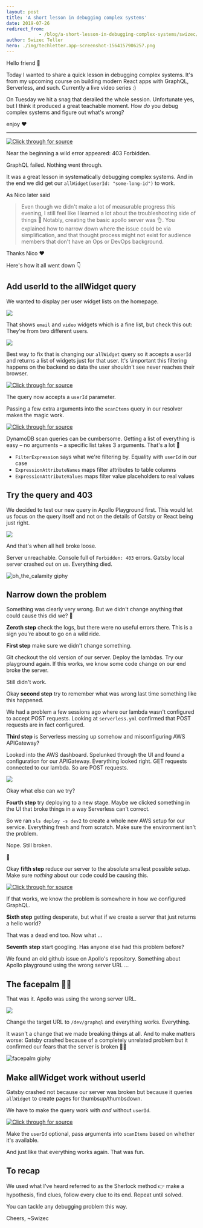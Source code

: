 ```yaml
---
layout: post
title: 'A short lesson in debugging complex systems'
date: 2019-07-26
redirect_from: 
            - /blog/a-short-lesson-in-debugging-complex-systems/swizec/9166
author: Swizec Teller
hero: ./img/techletter.app-screenshot-1564157906257.png
---
```

Hello friend 👋





Today I wanted to share a quick lesson in debugging complex systems. It's from my upcoming course on building modern React apps with GraphQL, Serverless, and such. Currently a live video series :)



On Tuesday we hit a snag that derailed the whole session. Unfortunate yes, but I think it produced a great teachable moment. How _do_ you debug complex systems and figure out what's wrong?



enjoy ❤️



* * *





[![Click through for source](./img/techletter.app-screenshot-1564157906257.png)](https://youtu.be/LKbOpZNYTuo)





Near the beginning a wild error appeared: 403 Forbidden.



GraphQL failed. Nothing went through.



It was a great lesson in systematically debugging complex systems. And in the end we did get our `allWidget(userId: "some-long-id")` to work.



As Nico later said



> Even though we didn't make a lot of measurable progress this evening, I still feel like I learned a lot about the troubleshooting side of things 🙂 Notably, creating the basic apollo server was 👌. You explained how to narrow down where the issue could be via simplification, and that thought process might not exist for audience members that don't have an Ops or DevOps background.



Thanks Nico ❤️



Here's how it all went down 👇



## Add userId to the allWidget query



We wanted to display per user widget lists on the homepage.



![](./img/UilWIZl.png)



That shows `email` and `video` widgets which is a fine list, but check this out: They're from two different users.



![](./img/sT9HUBd.png)



Best way to fix that is changing our `allWidget` query so it accepts a `userId` and returns a list of widgets just for that user. It's \\important this filtering happens on the backend so data the user shouldn't see never reaches their browser.



[![Click through for source](./img/techletter.app-screenshot-1564157796906.png)](https://carbon.now.sh/?bg=rgba(255,255,255,1)&t=seti&l=javascript&ds=true&wc=true&wa=true&pv=48px&ph=32px&ln=false&code=%2F%2F%20backend%2Fsrc%2Fgraphql.ts%0A%0Atype%20Query%20%7B%0A%20%20%20%20widget(widgetId%3A%20String!)%3A%20Widget%0A%20%20%20%20allWidget(userId%3A%20String)%3A%20%5BWidget%5D%0A%7D)



The query now accepts a `userId` parameter.



Passing a few extra arguments into the `scanItems` query in our resolver makes the magic work.



[![Click through for source](./img/techletter.app-screenshot-1564157796857.png)](https://carbon.now.sh/?bg=rgba(255,255,255,1)&t=seti&l=javascript&ds=true&wc=true&wa=true&pv=48px&ph=32px&ln=false&code=%2F%2F%20backend%2Fsrc%2Fqueries.ts%0A%0Aexport%20const%20allWidget%20%3D%20async%20(_%3A%20any%2C%20%7B%20userId%20%7D%3A%20%7B%20userId%3A%20string%20%7D)%20%3D%3E%20%7B%0A%20%20%20%20const%20result%20%3D%20await%20scanItems(%7B%0A%20%20%20%20%20%20%20%20FilterExpression%3A%20%22%23user%20%3D%20%3AuserId%22%2C%0A%20%20%20%20%20%20%20%20ExpressionAttributeNames%3A%20%7B%0A%20%20%20%20%20%20%20%20%20%20%20%20%22%23user%22%3A%20%22userId%22%0A%20%20%20%20%20%20%20%20%7D%2C%0A%20%20%20%20%20%20%20%20ExpressionAttributeValues%3A%20%7B%0A%20%20%20%20%20%20%20%20%20%20%20%20%22%3AuserId%22%3A%20userId%0A%20%20%20%20%20%20%20%20%7D%0A%20%20%20%20%7D)%3B)



DynamoDB scan queries can be cumbersome. Getting a list of everything is easy – no arguments – a specific list takes 3 arguments. That's a lot 🤨



- `FilterExpression` says what we're filtering by. Equality with `userId` in our case
- `ExpressionAttributeNames` maps filter attributes to table columns
- `ExpressionAttributeValues` maps filter value placeholders to real values



## Try the query and 403



We decided to test our new query in Apollo Playground first. This would let us focus on the query itself and not on the details of Gatsby or React being just right.



![](./img/8pADxrw.png)



And that's when all hell broke loose.



Server unreachable. Console full of `Forbidden: 403` errors. Gatsby local server crashed out on us. Everything died.



![oh_the_calamity giphy](./img/media-xT1XGWbE0XiBDX2T8Q-giphy.gif)



## Narrow down the problem



Something was clearly very wrong. But we didn't change anything that could cause this did we? 🤔



**Zeroth step** check the logs, but there were no useful errors there. This is a sign you're about to go on a wild ride.



**First step** make sure we didn't change something.



Git checkout the old version of our server. Deploy the lambdas. Try our playground again. If this works, we know some code change on our end broke the server.



Still didn't work.



Okay **second step** try to remember what was wrong last time something like this happened.



We had a problem a few sessions ago where our lambda wasn't configured to accept POST requests. Looking at `serverless.yml` confirmed that POST requests are in fact configured.



**Third step** is Serverless messing up somehow and misconfiguring AWS APIGateway?



Looked into the AWS dashboard. Spelunked through the UI and found a configuration for our APIGateway. Everything looked right. GET requests connected to our lambda. So are POST requests.



![](./img/lRkbepv.png)



Okay what else can we try?



**Fourth step** try deploying to a new stage. Maybe we clicked something in the UI that broke things in a way Serverless can't correct.



So we ran `sls deploy -s dev2` to create a whole new AWS setup for our service. Everything fresh and from scratch. Make sure the environment isn't the problem.



Nope. Still broken.



🤔



Okay **fifth step** reduce our server to the absolute smallest possible setup. Make sure _nothing_ about our code could be causing this.



[![Click through for source](./img/techletter.app-screenshot-1564157796979.png)](https://carbon.now.sh/?bg=rgba(255,255,255,1)&t=seti&l=javascript&ds=true&wc=true&wa=true&pv=48px&ph=32px&ln=false&code=%2F%2F%20backend%2Fsrc%2Fgraphql.ts%0A%2F%2F%20PS%3A%20this%20is%20pseudocode%2C%20refer%20to%20the%20video%20for%20actual%20code%0A%0Aconst%20types%20%3D%20gql%60%0A%09Query%20%7B%0A%09%09hello%3A%20%7B%20hello%3A%20String%20%7D%0A%09%7D%0A%60%0A%0Aexport%20const%20server%20%3D%20new%20ApolloServer(%7B%0A%20%20%20%20types%2C%0A%20%20%20%7B%0A%09%20%20%20Query%3A%20%7B%0A%09%09%20%20%20hello%3A%20()%20%3D%3E%20%7B%20hello%3A%20%22hello%22%20%7D%0A%09%20%20%20%7D%0A%20%20%20%7D%0A%7D)%3B%0A%0Aexport%20const%20handler%20%3D%20server.createHandler(%7B%0A%20%20%20%20cors%3A%20%7B%0A%20%20%20%20%20%20%20%20origin%3A%20%22*%22%2C%0A%20%20%20%20%20%20%20%20credentials%3A%20true%0A%20%20%20%20%7D%0A%7D)%3B)



If that works, we know the problem is somewhere in how we configured GraphQL.



**Sixth step** getting desperate, but what if we create a server that just returns a hello world?



That was a dead end too. Now what ...



**Seventh step** start googling. Has anyone else had this problem before?



We found an old github issue on Apollo's repository. Something about Apollo playground using the wrong server URL ...



## The facepalm 🤦‍♀️



That was it. Apollo was using the wrong server URL.



![](./img/qUtTfYK.gif)



Change the target URL to `/dev/graphql` and everything works. Everything.



It wasn't a change that we made breaking things at all. And to make matters worse: Gatsby crashed because of a completely unrelated problem but it confirmed our fears that the server is broken 🤦‍♀️



![facepalm giphy](./img/media-ADr35Z4TvATIc-giphy.gif)



## Make allWidget work without userId



Gatsby crashed not because our server was broken but because it queries `allWidget` to create pages for thumbsup/thumbsdown.



We have to make the query work with _and_ without `userId`.



[![Click through for source](./img/techletter.app-screenshot-1564157797079.png)](https://carbon.now.sh/?bg=rgba(255,255,255,1)&t=seti&l=javascript&ds=true&wc=true&wa=true&pv=48px&ph=32px&ln=false&code=%2F%2F%20backend%2Fsrc%2Fqueries.ts%0A%0Aexport%20const%20allWidget%20%3D%20async%20(_%3A%20any%2C%20%7B%20userId%20%7D%3A%20%7B%20userId%3F%3A%20string%20%7D)%20%3D%3E%20%7B%0A%20%20%20%20%2F%2F%20Query%20by%20userId%20if%20passed-in%2C%20otherwise%20return%20all%20widgets%0A%20%20%20%20const%20result%20%3D%20await%20scanItems(%0A%20%20%20%20%20%20%20%20userId%0A%20%20%20%20%20%20%20%20%20%20%20%20%3F%20%7B%0A%20%20%20%20%20%20%20%20%20%20%20%20%20%20%20%20%20%20FilterExpression%3A%20%22%23user%20%3D%20%3AuserId%22%2C%0A%20%20%20%20%20%20%20%20%20%20%20%20%20%20%20%20%20%20ExpressionAttributeNames%3A%20%7B%0A%20%20%20%20%20%20%20%20%20%20%20%20%20%20%20%20%20%20%20%20%20%20%22%23user%22%3A%20%22userId%22%0A%20%20%20%20%20%20%20%20%20%20%20%20%20%20%20%20%20%20%7D%2C%0A%20%20%20%20%20%20%20%20%20%20%20%20%20%20%20%20%20%20ExpressionAttributeValues%3A%20%7B%0A%20%20%20%20%20%20%20%20%20%20%20%20%20%20%20%20%20%20%20%20%20%20%22%3AuserId%22%3A%20userId%0A%20%20%20%20%20%20%20%20%20%20%20%20%20%20%20%20%20%20%7D%0A%20%20%20%20%20%20%20%20%20%20%20%20%20%20%7D%0A%20%20%20%20%20%20%20%20%20%20%20%20%3A%20%7B%7D%0A%20%20%20%20)%3B)



Make the `userId` optional, pass arguments into `scanItems` based on whether it's available.



And just like that everything works again. That was fun.



## To recap



We used what I've heard referred to as the Sherlock method 👉 make a hypothesis, find clues, follow every clue to its end. Repeat until solved.



You can tackle any debugging problem this way.



Cheers, ~Swizec